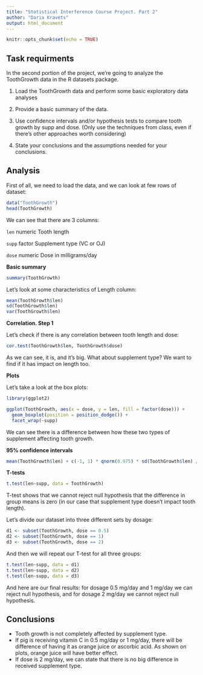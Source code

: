 ---
title: "Statistical Interference Сourse Project. Part 2"
author: "Daria Kravets"
output: html_document
---

```{r setup, include=FALSE}
knitr::opts_chunk$set(echo = TRUE)
```

## Task requirments

In the second portion of the project, we're going to analyze the ToothGrowth data in the R datasets package.

1. Load the ToothGrowth data and perform some basic exploratory data analyses

2. Provide a basic summary of the data.

3. Use confidence intervals and/or hypothesis tests to compare tooth growth by supp and dose. (Only use the techniques from class, even if there's other approaches worth considering)

4. State your conclusions and the assumptions needed for your conclusions.

## Analysis

First of all, we need to load the data, and we can look at few rows of dataset:

```{r}
data("ToothGrowth")
head(ToothGrowth)
```

We can see that there are 3 columns:

`len` numeric	Tooth length

`supp`	factor	Supplement type (VC or OJ)

`dose`	numeric	Dose in milligrams/day

**Basic summary**

```{r}
summary(ToothGrowth)
```

Let's look at some characteristics of Length column:

```{r}
mean(ToothGrowth$len)
sd(ToothGrowth$len)
var(ToothGrowth$len)
```

**Correlation. Step 1**

Let's check if there is any correlation between tooth length and dose:

```{r}
cor.test(ToothGrowth$len, ToothGrowth$dose)
```

As we can see, it is, and it's big. What about supplement type? We want to find if it has impact on length too.

**Plots**

Let's take a look at the box plots:

```{r}
library(ggplot2)

ggplot(ToothGrowth, aes(x = dose, y = len, fill = factor(dose))) + 
  geom_boxplot(position = position_dodge()) +
  facet_wrap(~supp)
```

We can see there is a difference between how these two types of supplement affecting tooth growth.

**95% confidence intervals**

```{r}
mean(ToothGrowth$len) + c(-1, 1) * qnorm(0.975) * sd(ToothGrowth$len) / sqrt(length(ToothGrowth$len))
```


**T-tests**

```{r}
t.test(len~supp, data = ToothGrowth)
```

T-test shows that we cannot reject null hypothesis that the difference in group means is zero (in our case that supplement type doesn't impact tooth length).

Let's divide our dataset into three different sets by dosage:

```{r}
d1 <- subset(ToothGrowth, dose == 0.5)
d2 <- subset(ToothGrowth, dose == 1)
d3 <- subset(ToothGrowth, dose == 2)
```

And then we will repeat our T-test for all three groups:

```{r}
t.test(len~supp, data = d1)
t.test(len~supp, data = d2)
t.test(len~supp, data = d3)
```

And here are our final results: for dosage 0.5 mg/day and 1 mg/day we can reject null hypothesis, and for dosage 2 mg/day we cannot reject null hypothesis.

## Conclusions

- Tooth growth is not completely affected by supplement type.
- If pig is receiving vitamin C in 0.5 mg/day or 1 mg/day, there will be difference of having it as orange juice or ascorbic acid. As shown on plots, orange juice will have better effect.
- If dose is 2 mg/day, we can state that there is no big difference in received supplement type.